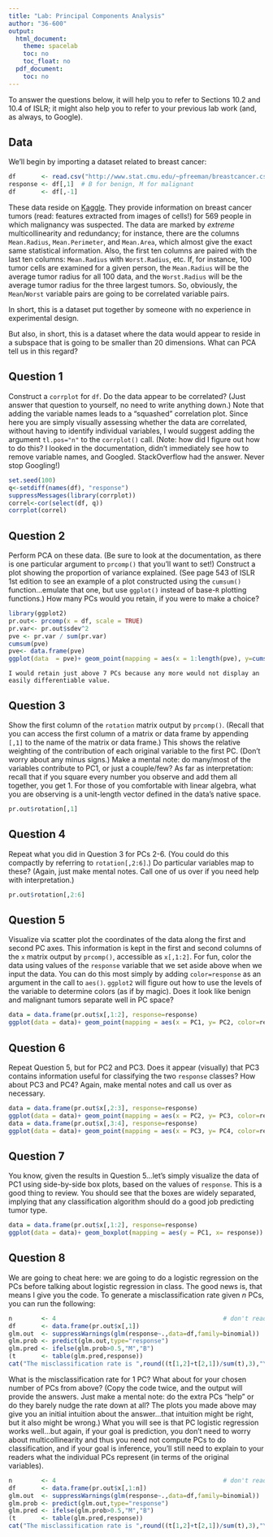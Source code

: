 ```yaml
---
title: "Lab: Principal Components Analysis"
author: "36-600"
output:
  html_document:
    theme: spacelab
    toc: no
    toc_float: no
  pdf_document:
    toc: no
---
```


To answer the questions below, it will help you to refer to Sections 10.2 and 10.4 of ISLR; it might also help you to refer to your previous lab work (and, as always, to Google). 

## Data

We'll begin by importing a dataset related to breast cancer:
```r
df       <- read.csv("http://www.stat.cmu.edu/~pfreeman/breastcancer.csv",stringsAsFactors=TRUE)
response <- df[,1]  # B for benign, M for malignant
df       <- df[,-1]
```
These data reside on [Kaggle](https://www.kaggle.com/mciml/breast-cancer-wisconsin-data). They provide information on breast cancer tumors (read: features extracted from images of cells!) for 569 people in which malignancy was suspected. The data are marked by *extreme* multicollinearity and redundancy; for instance, there are the columns `Mean.Radius`, `Mean.Perimeter`, and `Mean.Area`, which almost give the exact same statistical information. Also, the first ten columns are paired with the last ten columns: `Mean.Radius` with `Worst.Radius`, etc. If, for instance, 100 tumor cells are examined for a given person, the `Mean.Radius` will be the average tumor radius for all 100 data, and the `Worst.Radius` will be the average tumor radius for the three largest tumors. So, obviously, the `Mean`/`Worst` variable pairs are going to be correlated variable pairs.

In short, this is a dataset put together by someone with no experience in experimental design.

But also, in short, this is a dataset where the data would appear to reside in a subspace that is going to be smaller than 20 dimensions. What can PCA tell us in this regard?

## Question 1

Construct a `corrplot` for `df`. Do the data appear to be correlated? (Just answer that question to yourself, no need to write anything down.) Note that adding the variable names leads to a "squashed" correlation plot. Since here you are simply visually assessing whether the data are correlated, without having to identify individual variables, I would suggest adding the argument `tl.pos="n"` to the `corrplot()` call. (Note: how did I figure out how to do this? I looked in the documentation, didn't immediately see how to remove variable names, and Googled. StackOverflow had the answer. Never stop Googling!)
```r
set.seed(100)
q<-setdiff(names(df), "response")
suppressMessages(library(corrplot))
correl<-cor(select(df, q))
corrplot(correl)
```

## Question 2

Perform PCA on these data. (Be sure to look at the documentation, as there is one particular argument to `prcomp()` that you'll want to set!) Construct a plot showing the proportion of variance explained. (See page 543 of ISLR 1st edition to see an example of a plot constructed using the `cumsum()` function...emulate that one, but use `ggplot()` instead of base-`R` plotting functions.) How many PCs would you retain, if you were to make a choice?
```r
library(ggplot2)
pr.out<- prcomp(x = df, scale = TRUE)
pr.var<- pr.out$sdev^2
pve <- pr.var / sum(pr.var)
cumsum(pve)
pve<- data.frame(pve)
ggplot(data  = pve)+ geom_point(mapping = aes(x = 1:length(pve), y=cumsum(pve)))
```
```
I would retain just above 7 PCs because any more would not display an easily differentiable value.
```

## Question 3

Show the first column of the `rotation` matrix output by `prcomp()`. (Recall that you can access the first column of a matrix or data frame by appending `[,1]` to the name of the matrix or data frame.) This shows the relative weighting of the contribution of each original variable to the first PC. (Don't worry about any minus signs.) Make a mental note: do many/most of the variables contribute to PC1, or just a couple/few? As far as interpretation: recall that if you square every number you observe and add them all together, you get 1. For those of you comfortable with linear algebra, what you are observing is a unit-length vector defined in the data's native space.
```r
pr.out$rotation[,1]
```

## Question 4

Repeat what you did in Question 3 for PCs 2-6. (You could do this compactly by referring to `rotation[,2:6]`.) Do particular variables map to these? (Again, just make mental notes. Call one of us over if you need help with interpretation.)
```r
pr.out$rotation[,2:6]
```

## Question 5

Visualize via scatter plot the coordinates of the data along the first and second PC axes. This information is kept in the first and second columns of the `x` matrix output by `prcomp()`, accessible as `x[,1:2]`. For fun, color the data using values of the `response` variable that we set aside above when we input the data. You can do this most simply by adding `color=response` as an argument in the call to `aes()`. `ggplot2` will figure out how to use the levels of the variable to determine colors (as if by magic). Does it look like benign and malignant tumors separate well in PC space?
```r
data = data.frame(pr.out$x[,1:2], response=response)
ggplot(data = data)+ geom_point(mapping = aes(x = PC1, y= PC2, color=response))
```

## Question 6

Repeat Question 5, but for PC2 and PC3. Does it appear (visually) that PC3 contains information useful for classifying the two `response` classes? How about PC3 and PC4? Again, make mental notes and call us over as necessary.
```r
data = data.frame(pr.out$x[,2:3], response=response)
ggplot(data = data)+ geom_point(mapping = aes(x = PC2, y= PC3, color=response))
data = data.frame(pr.out$x[,3:4], response=response)
ggplot(data = data)+ geom_point(mapping = aes(x = PC3, y= PC4, color=response))
```

## Question 7

You know, given the results in Question 5...let's simply visualize the data of PC1 using side-by-side box plots, based on the values of `response`. This is a good thing to review. You should see that the boxes are widely separated, implying that any classification algorithm should do a good job predicting tumor type.
```r
data = data.frame(pr.out$x[,1:2], response=response)
ggplot(data = data)+ geom_boxplot(mapping = aes(y = PC1, x= response))

```

## Question 8

We are going to cheat here: we are going to do a logistic regression on the PCs before talking about logistic regression in class. The good news is, that means I give you the code. To generate a misclassification rate given $n$ PCs, you can run the following:
```r
n        <- 4                                              # don't read anything into this specific number
df       <- data.frame(pr.out$x[,1])
glm.out  <- suppressWarnings(glm(response~.,data=df,family=binomial))  # I'm not splitting data here
glm.prob <- predict(glm.out,type="response")
glm.pred <- ifelse(glm.prob>0.5,"M","B")
(t       <- table(glm.pred,response))
cat("The misclassification rate is ",round((t[1,2]+t[2,1])/sum(t),3),"\n")
```
What is the misclassification rate for 1 PC? What about for your chosen number of PCs from above? (Copy the code twice, and the output will provide the answers. Just make a mental note: do the extra PCs "help" or do they barely nudge the rate down at all? The plots you made above may give you an initial intuition about the answer...that intuition might be right, but it also might be wrong.) What you will see is that PC logistic regression works well...but again, if your goal is prediction, you don't need to worry about multicollinearity and thus you need not compute PCs to do classification, and if your goal is inference, you'll still need to explain to your readers what the individual PCs represent (in terms of the original variables).
```r
n        <- 4                                              # don't read anything into this specific number
df       <- data.frame(pr.out$x[,1:n])
glm.out  <- suppressWarnings(glm(response~.,data=df,family=binomial))  # I'm not splitting data here
glm.prob <- predict(glm.out,type="response")
glm.pred <- ifelse(glm.prob>0.5,"M","B")
(t       <- table(glm.pred,response))
cat("The misclassification rate is ",round((t[1,2]+t[2,1])/sum(t),3),"\n")
```
